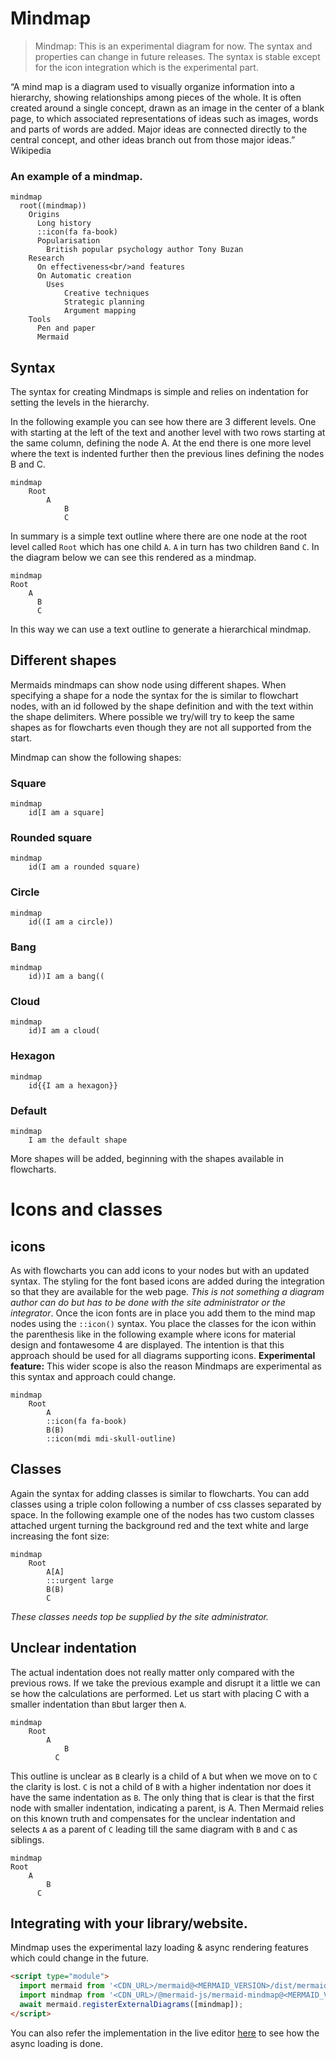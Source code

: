 # Mindmap

> Mindmap: This is an experimental diagram for now. The syntax and properties can change in future releases. The syntax is stable except for the icon integration which is the experimental part.

"A mind map is a diagram used to visually organize information into a hierarchy, showing relationships among pieces of the whole. It is often created around a single concept, drawn as an image in the center of a blank page, to which associated representations of ideas such as images, words and parts of words are added. Major ideas are connected directly to the central concept, and other ideas branch out from those major ideas." Wikipedia

### An example of a mindmap.

```mermaid
mindmap
  root((mindmap))
    Origins
      Long history
      ::icon(fa fa-book)
      Popularisation
        British popular psychology author Tony Buzan
    Research
      On effectiveness<br/>and features
      On Automatic creation
        Uses
            Creative techniques
            Strategic planning
            Argument mapping
    Tools
      Pen and paper
      Mermaid

```

## Syntax

The syntax for creating Mindmaps is simple and relies on indentation for setting the levels in the hierarchy.

In the following example you can see how there are 3 different levels. One with starting at the left of the text and another level with two rows starting at the same column, defining the node A. At the end there is one more level where the text is indented further then the previous lines defining the nodes B and C.

```
mindmap
    Root
        A
            B
            C
```

In summary is a simple text outline where there are one node at the root level called `Root` which has one child `A`. `A` in turn has two children `B`and `C`. In the diagram below we can see this rendered as a mindmap.

```mermaid
mindmap
Root
    A
      B
      C
```

In this way we can use a text outline to generate a hierarchical mindmap.

## Different shapes

Mermaids mindmaps can show node using different shapes. When specifying a shape for a node the syntax for the is similar to flowchart nodes, with an id followed by the shape definition and with the text within the shape delimiters. Where possible we try/will try to keep the same shapes as for flowcharts even though they are not all supported from the start.

Mindmap can show the following shapes:

### Square

```mermaid
mindmap
    id[I am a square]
```

### Rounded square

```mermaid
mindmap
    id(I am a rounded square)
```

### Circle

```mermaid
mindmap
    id((I am a circle))
```

### Bang

```mermaid
mindmap
    id))I am a bang((
```

### Cloud

```mermaid
mindmap
    id)I am a cloud(
```

### Hexagon

```mermaid
mindmap
    id{{I am a hexagon}}
```

### Default

```mermaid
mindmap
    I am the default shape
```

More shapes will be added, beginning with the shapes available in flowcharts.

# Icons and classes

## icons

As with flowcharts you can add icons to your nodes but with an updated syntax. The styling for the font based icons are added during the integration so that they are available for the web page. _This is not something a diagram author can do but has to be done with the site administrator or the integrator_. Once the icon fonts are in place you add them to the mind map nodes using the `::icon()` syntax. You place the classes for the icon within the parenthesis like in the following example where icons for material design and fontawesome 4 are displayed. The intention is that this approach should be used for all diagrams supporting icons. **Experimental feature:** This wider scope is also the reason Mindmaps are experimental as this syntax and approach could change.

```mermaid
mindmap
    Root
        A
        ::icon(fa fa-book)
        B(B)
        ::icon(mdi mdi-skull-outline)
```

## Classes

Again the syntax for adding classes is similar to flowcharts. You can add classes using a triple colon following a number of css classes separated by space. In the following example one of the nodes has two custom classes attached urgent turning the background red and the text white and large increasing the font size:

```mermaid
mindmap
    Root
        A[A]
        :::urgent large
        B(B)
        C
```

_These classes needs top be supplied by the site administrator._

## Unclear indentation

The actual indentation does not really matter only compared with the previous rows. If we take the previous example and disrupt it a little we can se how the calculations are performed. Let us start with placing C with a smaller indentation than `B`but larger then `A`.

```
mindmap
    Root
        A
            B
          C
```

This outline is unclear as `B` clearly is a child of `A` but when we move on to `C` the clarity is lost. `C` is not a child of `B` with a higher indentation nor does it have the same indentation as `B`. The only thing that is clear is that the first node with smaller indentation, indicating a parent, is A. Then Mermaid relies on this known truth and compensates for the unclear indentation and selects `A` as a parent of `C` leading till the same diagram with `B` and `C` as siblings.

```mermaid
mindmap
Root
    A
        B
      C
```

## Integrating with your library/website.

Mindmap uses the experimental lazy loading & async rendering features which could change in the future.

```html
<script type="module">
  import mermaid from '<CDN_URL>/mermaid@<MERMAID_VERSION>/dist/mermaid.esm.min.mjs';
  import mindmap from '<CDN_URL>/@mermaid-js/mermaid-mindmap@<MERMAID_VERSION>/dist/mermaid-mindmap.esm.min.mjs';
  await mermaid.registerExternalDiagrams([mindmap]);
</script>
```

You can also refer the implementation in the live editor [here](https://github.com/mermaid-js/mermaid-live-editor/blob/fcf53c98c25604c90a218104268c339be53035a6/src/lib/util/mermaid.ts) to see how the async loading is done.
